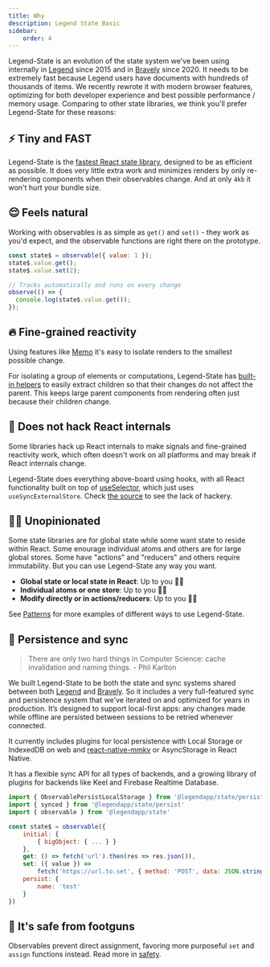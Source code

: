 ```yaml
---
title: Why
description: Legend State Basic
sidebar:
    order: 4
---
```



Legend-State is an evolution of the state system we've been using internally in [Legend](https://www.legendapp.com) since 2015 and in [Bravely](https://www.bravely.io) since 2020. It needs to be extremely fast because Legend users have documents with hundreds of thousands of items. We recently rewrote it with modern browser features, optimizing for both developer experience and best possible performance / memory usage. Comparing to other state libraries, we think you'll prefer Legend-State for these reasons:

## ⚡️ Tiny and FAST

Legend-State is the [fastest React state library](../fast), designed to be as efficient as possible. It does very little extra work and minimizes renders by only re-rendering components when their observables change. And at only `4kb` it won't hurt your bundle size.

## 😌 Feels natural

Working with observables is as simple as `get()` and `set()` - they work as you'd expect, and the observable functions are right there on the prototype.

```jsx
const state$ = observable({ value: 1 });
state$.value.get();
state$.value.set(2);

// Tracks automatically and runs on every change
observe(() => {
  console.log(state$.value.get());
});
```

## 🔥 Fine-grained reactivity

Using features like [Memo](../../react/fine-grained-reactivity#memo) it's easy to isolate renders to the smallest possible change.

<Primitives />

For isolating a group of elements or computations, Legend-State has [built-in helpers](../../react/fine-grained-reactivity) to easily extract children so that their changes do not affect the parent. This keeps large parent components from rendering often just because their children change.

<MemoArrayExample />

## 👷 Does not hack React internals

Some libraries hack up React internals to make signals and fine-grained reactivity work, which often doesn't work on all platforms and may break if React internals change.

Legend-State does everything above-board using hooks, with all React functionality built on top of [useSelector](../../react/react-api#useselector), which just uses `useSyncExternalStore`. Check [the source](https://github.com/LegendApp/legend-state/blob/main/src/react/useSelector.ts) to see the lack of hackery.

## 🤷‍♀️ Unopinionated

Some state libraries are for global state while some want state to reside within React. Some enourage individual atoms and others are for large global stores. Some have "actions" and "reducers" and others require immutability. But you can use Legend-State any way you want.

- **Global state or local state in React**: Up to you 🤷‍♀️
- **Individual atoms or one store**: Up to you 🤷‍♀️
- **Modify directly or in actions/reducers**: Up to you 🤷‍♀️

See [Patterns](../../guides/patterns) for more examples of different ways to use Legend-State.

## 💾 Persistence and sync

> There are only two hard things in Computer Science: cache invalidation and naming things. - Phil Karlton

We built Legend-State to be both the state and sync systems shared between both [Legend](https://www.legendapp.com) and [Bravely](https://www.bravely.io). So it includes a very full-featured sync and persistence system that we've iterated on and optimized for years in production. It’s designed to support local-first apps: any changes made while offline are persisted between sessions to be retried whenever connected.

It currently includes plugins for local persistence with Local Storage or IndexedDB on web and [react-native-mmkv](https://github.com/mrousavy/react-native-mmkv) or AsyncStorage in React Native.

It has a flexible sync API for all types of backends, and a growing library of plugins for backends like Keel and Firebase Realtime Database.

```js
import { ObservablePersistLocalStorage } from '@legendapp/state/persist-plugins/local-storage'
import { synced } from '@legendapp/state/persist'
import { observable } from '@legendapp/state'

const state$ = observable({
    initial: {
        { bigObject: { ... } }
    },
    get: () => fetch('url').then(res => res.json()),
    set: ({ value }) =>
        fetch('https://url.to.set', { method: 'POST', data: JSON.stringify(value) }),
    persist: {
        name: 'test'
    }
})
```

## 🔫 It's safe from footguns

Observables prevent direct assignment, favoring more purposeful `set` and `assign` functions instead. Read more in [safety](../../usage/observable#safety).
